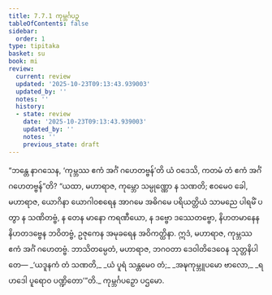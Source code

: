```yaml
---
title: 7.7.1 ကုမ္ဘင်္ဂပဉှ
tableOfContents: false
sidebar:
  order: 1
type: tipitaka
basket: su
book: mi
review:
  current: review
  updated: '2025-10-23T09:13:43.939003'
  updated_by: ''
  notes: ''
  history:
  - state: review
    date: '2025-10-23T09:13:43.939003'
    updated_by: ''
    notes: ''
    previous_state: draft
---
```



<ReviewStatus review={frontmatter.review} showDetails={true} />

<HypothesisAnnotation frontmatter={frontmatter} />

<DynamicBreadcrumb />

<Division number="285" book="mi" e="ch" v="28">

<Paragraph number="1986" book="mi">
“ဘန္တေ နာဂသေန, ‘ကုမ္ဘဿ ဧကံ အင်္ဂံ ဂဟေတဗ္ဗန်’တိ ယံ ဝဒေသိ, ကတမံ တံ ဧကံ အင်္ဂံ ဂဟေတဗ္ဗန်”တိ? “ယထာ, မဟာရာဇ, ကုမ္ဘော သမ္ပုဏ္ဏော န သဏတိ; ဧဝမေဝ ခေါ, မဟာရာဇ, ယောဂိနာ ယောဂါဝစရေန အာဂမေ အဓိဂမေ ပရိယတ္တိယံ သာမညေ ပါရမိံ ပတွာ န သဏိတဗ္ဗံ, န တေန မာနော ကရဏီယော, န ဒဗ္ဗော ဒဿေတဗ္ဗော, နိဟတမာနေန နိဟတဒဗ္ဗေန ဘဝိတဗ္ဗံ, ဥဇုကေန အမုခရေန အဝိကတ္ထိနာ. ဣဒံ, မဟာရာဇ, ကုမ္ဘဿ ဧကံ အင်္ဂံ ဂဟေတဗ္ဗံ. ဘာသိတမ္ပေတံ, မဟာရာဇ, ဘဂဝတာ ဒေဝါတိဒေဝေန သုတ္တနိပါတေ—
</Paragraph>

<Paragraph number="1987" type="verses" book="mi">
_‘ယဒူနကံ တံ သဏတိ,_  
_ယံ ပူရံ သန္တမေဝ တံ;_  
_အဍ္ဎကုမ္ဘူပမော ဗာလော,_  
_ရဟဒေါ ပူရောဝ ပဏ္ဍိတော’”တိ._  


</Paragraph>
</Division>

<Paragraph number="1988" type="center" book="mi">
ကုမ္ဘင်္ဂပဉှော ပဌမော.
</Paragraph>